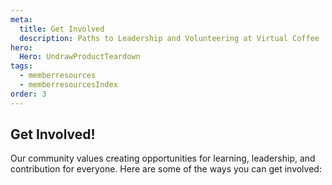 ```yaml
---
meta:
  title: Get Involved
  description: Paths to Leadership and Volunteering at Virtual Coffee
hero:
  Hero: UndrawProductTeardown
tags:
  - memberresources
  - memberresourcesIndex
order: 3
---
```



<TextContainer background="light" showBackToTopLink={false}>

## Get Involved!

Our community values creating opportunities for learning, leadership, and contribution for everyone. Here are some of the ways you can get involved:

<FileIndex subDirectory="resources/virtual-coffee/get-involved" />

</TextContainer>
